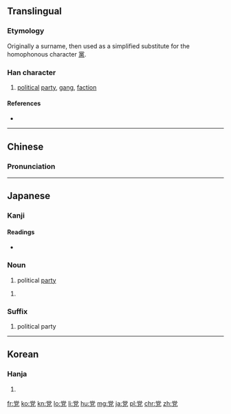 {{also|黨}}
==Translingual==

===Etymology===
{{Han compound|尚|儿|c1=p|c2=s|t2=person|ls=psc}}

Originally a surname, then used as a simplified substitute for the homophonous character [[黨]].

===Han character===
{{Han char|rn=10|rad=儿|as=08|sn=10|four=9021<sub>6</sub>|canj=火月口竹山 (FBRHU)}}

# [[political]] [[party]], [[gang]], [[faction]]

====References====
* {{Han ref|kx=0125.180|dkj=01381|dj=0265.230|hdz=10273.110|uh=515A|ud=20826|bh=D0DE|bd=53470}}

----

==Chinese==
{{zh-hanzi-box|党|[[黨]]}}

===Pronunciation===
{{zh-pron
|m=dǎng
|c=dong2
|mc=y
|oc=y
|ma=
|cat=n
}}

----

==Japanese==

===Kanji===
{{ja-kanji|grade=6|rs=儿08|style=s|kyu=黨}}

====Readings====
{{ja-kanjitab|とう|yomi=o}}
* {{ja-readings|goon=[[とう]] (tō)|kanon=[[とう]] (tō)|kun=[[なかま]] (nakama), [[むら]] (mura)}}

===Noun===
{{ja-noun|とう|kyu=黨}}

# political [[party]]

{{ja-noun|たむら}} 

# {{alternative form of|屯|lang=ja}}

===Suffix===
{{ja-pos|suffix|とう|kyu=黨}}

# political party

----

==Korean==

===Hanja===
{{ko-hanja|hangeul=당|rv=dang|mr=tang}}

# {{defn|lang=ko|sort=儿08}}

[[fr:党]]
[[ko:党]]
[[kn:党]]
[[lo:党]]
[[li:党]]
[[hu:党]]
[[mg:党]]
[[ja:党]]
[[pl:党]]
[[chr:党]]
[[zh:党]]